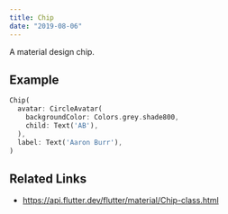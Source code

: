 ```yaml
---
title: Chip
date: "2019-08-06"
---
```


A material design chip.

## Example

```dart liveslice=Chip
Chip(
  avatar: CircleAvatar(
    backgroundColor: Colors.grey.shade800,
    child: Text('AB'),
  ),
  label: Text('Aaron Burr'),
)
```

## Related Links
- https://api.flutter.dev/flutter/material/Chip-class.html
